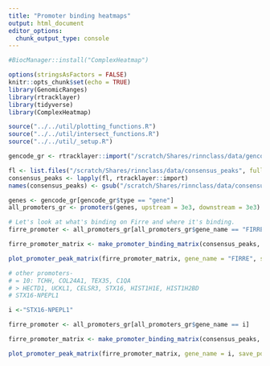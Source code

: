 ```yaml
---
title: "Promoter binding heatmaps"
output: html_document
editor_options: 
  chunk_output_type: console
---
```


```r
#BiocManager::install("ComplexHeatmap")

options(stringsAsFactors = FALSE)
knitr::opts_chunk$set(echo = TRUE)
library(GenomicRanges)
library(rtracklayer)
library(tidyverse)
library(ComplexHeatmap)

source("../../util/plotting_functions.R")
source("../../util/intersect_functions.R")
source("../../util/_setup.R")
```

```r
gencode_gr <- rtracklayer::import("/scratch/Shares/rinnclass/data/gencode.v32.annotation.gtf")

fl <- list.files("/scratch/Shares/rinnclass/data/consensus_peaks", full.names = TRUE)
consensus_peaks <- lapply(fl, rtracklayer::import)
names(consensus_peaks) <- gsub("/scratch/Shares/rinnclass/data/consensus_peaks/|.bed", "", fl)
```

```r
genes <- gencode_gr[gencode_gr$type == "gene"]
all_promoters_gr <- promoters(genes, upstream = 3e3, downstream = 3e3)
```

```r
# Let's look at what's binding on Firre and where it's binding.
firre_promoter <- all_promoters_gr[all_promoters_gr$gene_name == "FIRRE"]

firre_promoter_matrix <- make_promoter_binding_matrix(consensus_peaks, firre_promoter)

plot_promoter_peak_matrix(firre_promoter_matrix, gene_name = "FIRRE", save_pdf = TRUE)

# other promoters- 
# = 10: TCHH, COL24A1, TEX35, C1QA
# > HECTD1, UCKL1, CELSR3, STX16, HIST1H1E, HIST1H2BD
# STX16-NPEPL1

i <-"STX16-NPEPL1"

firre_promoter <- all_promoters_gr[all_promoters_gr$gene_name == i]

firre_promoter_matrix <- make_promoter_binding_matrix(consensus_peaks, firre_promoter)

plot_promoter_peak_matrix(firre_promoter_matrix, gene_name = i, save_pdf = TRUE)



```


